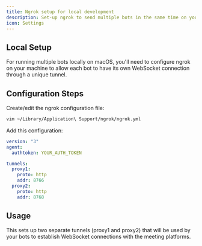 ```yaml
---
title: Ngrok setup for local development
description: Set-up ngrok to send multiple bots in the same time on your dev machine
icon: Settings
---
```


## Local Setup

For running multiple bots locally on macOS, you'll need to configure ngrok on your machine to allow each bot to have its own WebSocket connection through a unique tunnel.

## Configuration Steps

Create/edit the ngrok configuration file:

```bash
vim ~/Library/Application\ Support/ngrok/ngrok.yml
```

Add this configuration:

```yaml
version: "3"
agent:
  authtoken: YOUR_AUTH_TOKEN

tunnels:
  proxy1:
    proto: http
    addr: 8766
  proxy2:
    proto: http
    addr: 8768
```

## Usage

This sets up two separate tunnels (proxy1 and proxy2) that will be used by your bots to establish WebSocket connections with the meeting platforms.
